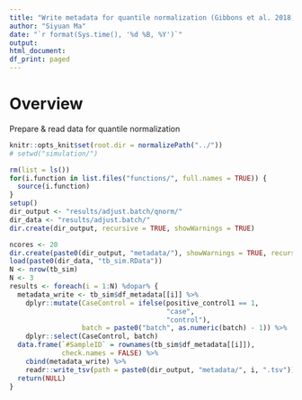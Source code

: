 ```yaml
---
title: "Write metadata for quantile normalization (Gibbons et al. 2018)"
author: "Siyuan Ma"
date: "`r format(Sys.time(), '%d %B, %Y')`"
output:
html_document:
df_print: paged
---
```

# Overview
Prepare & read data for quantile normalization 

```r
knitr::opts_knit$set(root.dir = normalizePath("../"))
# setwd("simulation/")
```
```r
rm(list = ls())
for(i.function in list.files("functions/", full.names = TRUE)) {
  source(i.function)
}
setup()
dir_output <- "results/adjust.batch/qnorm/"
dir_data <- "results/adjust.batch/"
dir.create(dir_output, recursive = TRUE, showWarnings = TRUE)
```

```r
ncores <- 20
dir.create(paste0(dir_output, "metadata/"), showWarnings = TRUE, recursive = TRUE)
load(paste0(dir_data, "tb_sim.RData"))
N <- nrow(tb_sim)
N <- 3
results <- foreach(i = 1:N) %dopar% {
  metadata_write <- tb_sim$df_metadata[[i]] %>% 
    dplyr::mutate(CaseControl = ifelse(positive_control1 == 1,
                                       "case",
                                       "control"),
                  batch = paste0("batch", as.numeric(batch) - 1)) %>% 
    dplyr::select(CaseControl, batch)
  data.frame(`#SampleID` = rownames(tb_sim$df_metadata[[i]]), 
             check.names = FALSE) %>% 
    cbind(metadata_write) %>% 
    readr::write_tsv(path = paste0(dir_output, "metadata/", i, ".tsv"))
  return(NULL)
}
```
